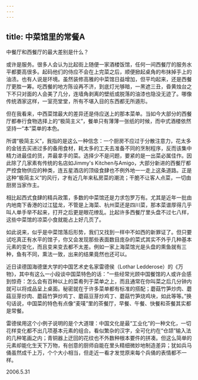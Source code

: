 ```yaml
---
---
---
```

title: 中菜馆里的常餐A
---




中餐厅和西餐厅的最大差别是什么？

或许是服务。很多人会认为比起街上随便一家酒楼饭馆，任何一间西餐厅的服务水平都要高很多。起码他们的侍应不会在上完菜之后，顺便掀起桌角的布抹掉手上的油渍。也有人说是环境。虽然装修高雅的中菜馆日益增加，但平均起来，还是西餐厅更胜一筹。吃西餐的地方陈设再不济，到底灯光够暗，一黑遮三丑，昏黄烛台之下不只对面的人会美了几分，连墙角剥离的壁纸或脱落的油漆也隐没无迹了。哪像传统酒家这样，一室亮堂堂，所有不堪入目的东西都无所遁形。

但在我看来，中西菜馆最大的差异还是侍应送上的那本菜单。当如今大部分的西餐厅都奉行食物选择上的“极简主义”，餐单只有薄薄一张纸的时候，而中式酒楼依然坚持一“本”菜单的本色。

所谓“极简主义”，我指的是这么一种信念：一个厨房不应过于分散注意力，花太多的金钱去买进过多的备用食材，耗太多的工夫去准备不同的烹制程序，反而该集中精力进最佳的货，弄最拿手的菜。选择少不是问题，要紧的是一出菜必属佳作。因此除了几家素有传统的名店如Jimmy's Kitchen与Amigo，大部分新进的西餐厅都严控食物供应的种类，连五星酒店的顶级食肆也不例外地一一走上这条道路。正是这种“极简主义”的风行，才有近几年来私房菜的潮流；干脆不让客人点菜，一切由厨房当家作主。

相比起西式食肆的精兵政策，多数的中菜馆还是力求包罗万有。尤其是近年一批由内地南下香港的过江猛龙，不管是上海菜、杭州菜还是四川菜，那本菜谱厚得几乎叫人单手举不起来，打开之后更是眼花缭乱。比起许多西餐厅里头盘不过七八样，这些中菜馆的凉菜小食就能占上好几页了。

如此说来，似乎是中菜馆落后形势，我们又找到一样中不如西的新罪证了。但只要试吃真正有水平的馆子，你又会发现那些表面数目庞杂的菜式其实不外乎几种基本元素的变化，而且变来变去都不太差。例如一家上海菜馆光是头盘的熏鱼就有三种，鱼有不同，熏法一致，出来的结果竟然也还可以。

近日读德国海德堡大学的中国艺术史名家雷德侯（Lothar Ledderose）的《万物》，其中有这么一小段谈中国菜特色的话：“一些经常光顾中国餐馆的人或许会感到惊奇：怎么会有百种以上的菜肴列于菜单之上，而且通常在你叫菜之后几分钟内就可以将成品呈上桌面。秘密就在于许多菜单都有标准的搭配；蘑菇竹笋炒肉、蘑菇豆芽炒肉、蘑菇竹笋炒鸡丁、蘑菇豆芽炒鸡丁、蘑菇竹笋烧鸡块，如此等等。”换句话说，中国菜的特色有点像“麦唛”里的茶餐厅，早餐、午餐、快餐和茶餐其实都是常餐。

雷德侯用这个小例子说明的是个大道理：中国文化是最“工业化”的一种文化，一切花样变化都不出几项基本元素的组合。看似繁杂的汉字，全可化约在“仓颉”输入法的几种笔画之内；青铜器上迂回的花纹也不外数种根本要件的拼凑。但这么简单的元素却能化生天下万物，有创意的厨师自能在里头精细微妙地制造差异；犹如兵马俑虽然成千上万，个个大小相当，但走近一看才发觉原来每个兵俑的表情都不一样。





2006.5.31